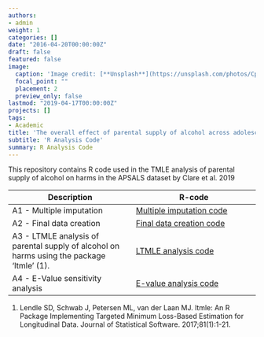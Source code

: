 ```yaml
---
authors:
- admin
weight: 1
categories: []
date: "2016-04-20T00:00:00Z"
draft: false
featured: false
image:
  caption: 'Image credit: [**Unsplash**](https://unsplash.com/photos/CpkOjOcXdUY)'
  focal_point: ""
  placement: 2
  preview_only: false
lastmod: "2019-04-17T00:00:00Z"
projects: []
tags:
- Academic
title: 'The overall effect of parental supply of alcohol across adolescence on alcohol-related harms in early adulthood – a prospective cohort study'
subtitle: 'R Analysis Code'
summary: R Analysis Code
---
```


This repository contains R code used in the TMLE analysis of parental supply of alcohol on harms in the APSALS dataset by Clare et al. 2019

| Description | R-code |
| --- | --- |
| A1 - Multiple imputation | [Multiple imputation code](Code/A1_multiple_imputation.R) |
| A2 - Final data creation | [Final data creation code](Code/A2_final_data_creation.R) |
| A3 - LTMLE analysis of parental supply of alcohol on harms using the package 'ltmle' (1). | [LTMLE analysis code](Code/A3_ltmle_analysis.R) |
| A4 - E-Value sensitivity analysis | [E-value analysis code](Code/A4_evalue_analysis.R) |

1. Lendle SD, Schwab J, Petersen ML, van der Laan MJ. ltmle: An R Package Implementing Targeted Minimum Loss-Based Estimation for Longitudinal Data. Journal of Statistical Software. 2017;81(1):1-21.